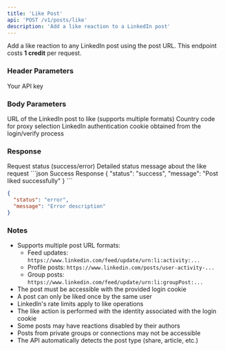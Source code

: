 ```yaml
---
title: 'Like Post'
api: 'POST /v1/posts/like'
description: 'Add a like reaction to a LinkedIn post'
---
```


Add a like reaction to any LinkedIn post using the post URL.
<Note>
  This endpoint costs **1 credit** per request.
</Note>
### Header Parameters

<ParamField header="x-api-key" type="string" required>
  Your API key
</ParamField>

### Body Parameters

<ParamField body="post_url" type="string" required>
  URL of the LinkedIn post to like (supports multiple formats)
</ParamField>
<ParamField body="country" type="string" default="FR">
  Country code for proxy selection
</ParamField>
<ParamField body="login_cookie" type="string" required>
  LinkedIn authentication cookie obtained from the login/verify process
</ParamField>

### Response

<ResponseField name="status" type="string">
  Request status (success/error)
</ResponseField>

<ResponseField name="message" type="string">
  Detailed status message about the like request
</ResponseField>

<ResponseExample>
```json Success Response
{
  "status": "success",
  "message": "Post liked successfully"
}
```

```json Error Response
{
  "status": "error",
  "message": "Error description"
}
```
</ResponseExample>

### Notes
- Supports multiple post URL formats:
  - Feed updates: `https://www.linkedin.com/feed/update/urn:li:activity:...`
  - Profile posts: `https://www.linkedin.com/posts/user-activity-...`
  - Group posts: `https://www.linkedin.com/feed/update/urn:li:groupPost:...`
- The post must be accessible with the provided login cookie
- A post can only be liked once by the same user
- LinkedIn's rate limits apply to like operations
- The like action is performed with the identity associated with the login cookie
- Some posts may have reactions disabled by their authors
- Posts from private groups or connections may not be accessible
- The API automatically detects the post type (share, article, etc.)